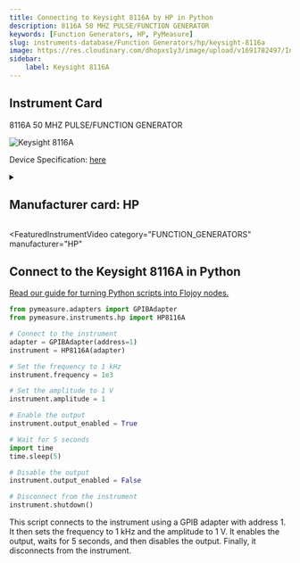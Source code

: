 ```yaml
---
title: Connecting to Keysight 8116A by HP in Python
description: 8116A 50 MHZ PULSE/FUNCTION GENERATOR
keywords: [Function Generators, HP, PyMeasure] 
slug: instruments-database/Function Generators/hp/keysight-8116a 
image: https://res.cloudinary.com/dhopxs1y3/image/upload/v1691782497/Instruments/Function%20Generators/Keysight-8116A/Keysight-8116A.jpg
sidebar:
    label: Keysight 8116A 
---
```



## Instrument Card

8116A 50 MHZ PULSE/FUNCTION GENERATOR

![Keysight 8116A](https://res.cloudinary.com/dhopxs1y3/image/upload/v1691782497/Instruments/Function%20Generators/Keysight-8116A/Keysight-8116A.jpg)

Device Specification: [here](https://www.keysight.com/us/en/assets/9018-05117/user-manuals/9018-05117.pdf)

<details style={{ marginTop: "15px"}}>
<summary><h2 style={{display:'inline'}}>Manufacturer card: HP</h2></summary>

![HP](https://res.cloudinary.com/dhopxs1y3/image/upload/v1692125999/Instruments/Vendor%20Logos/HP.png)

Keysight Technologies, or Keysight, is an American company that manufactures electronics test and measurement equipment and software

- Headquarters: USA
- Yearly Revenue (millions, USD): 5420
- Vendor Website: [here](https://www.keysight.com/us/en/home.html)

</details>


<FeaturedInstrumentVideo
  category="FUNCTION_GENERATORS"
  manufacturer="HP"
></FeaturedInstrumentVideo>

## Connect to the Keysight 8116A in Python

[Read our guide for turning Python scripts into Flojoy nodes.](https://docs.flojoy.ai/contribution/blocks/custom-flojoy-block/)



<Tabs>
<TabItem value="Flojoy" label="Flojoy" className="flojoy-instrument-tabs">

<NodeCardCollection category="FUNCTION_GENERATORS" manufacturer="HP"></NodeCardCollection>

</TabItem>
<TabItem value="PyMeasure" label="PyMeasure">


```python
from pymeasure.adapters import GPIBAdapter
from pymeasure.instruments.hp import HP8116A

# Connect to the instrument
adapter = GPIBAdapter(address=1)
instrument = HP8116A(adapter)

# Set the frequency to 1 kHz
instrument.frequency = 1e3

# Set the amplitude to 1 V
instrument.amplitude = 1

# Enable the output
instrument.output_enabled = True

# Wait for 5 seconds
import time
time.sleep(5)

# Disable the output
instrument.output_enabled = False

# Disconnect from the instrument
instrument.shutdown()
```

This script connects to the instrument using a GPIB adapter with address 1. It then sets the frequency to 1 kHz and the amplitude to 1 V. It enables the output, waits for 5 seconds, and then disables the output. Finally, it disconnects from the instrument.

</TabItem>
</Tabs>